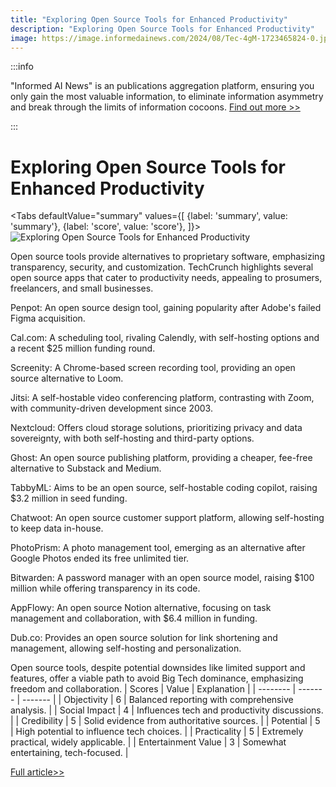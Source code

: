 ```yaml
---
title: "Exploring Open Source Tools for Enhanced Productivity"
description: "Exploring Open Source Tools for Enhanced Productivity"
image: https://image.informedainews.com/2024/08/Tec-4gM-1723465824-0.jpg
---
```



:::info

"Informed AI News" is an publications aggregation platform, ensuring you only gain the most valuable information, to eliminate information asymmetry and break through the limits of information cocoons.  [Find out more >>](/)

:::

# Exploring Open Source Tools for Enhanced Productivity


<Tabs
	defaultValue="summary"
	values={[
	{label: 'summary', value: 'summary'},
	{label: 'score', value: 'score'},
]}>
<TabItem value="summary">
<img
  src="https://image.informedainews.com/2024/08/Tec-4gM-1723465824-0.jpg"
  alt="Exploring Open Source Tools for Enhanced Productivity"
/>



Open source tools provide alternatives to proprietary software, emphasizing transparency, security, and customization. TechCrunch highlights several open source apps that cater to productivity needs, appealing to prosumers, freelancers, and small businesses.

Penpot: An open source design tool, gaining popularity after Adobe's failed Figma acquisition.

Cal.com: A scheduling tool, rivaling Calendly, with self-hosting options and a recent $25 million funding round.

Screenity: A Chrome-based screen recording tool, providing an open source alternative to Loom.

Jitsi: A self-hostable video conferencing platform, contrasting with Zoom, with community-driven development since 2003.

Nextcloud: Offers cloud storage solutions, prioritizing privacy and data sovereignty, with both self-hosting and third-party options.

Ghost: An open source publishing platform, providing a cheaper, fee-free alternative to Substack and Medium.

TabbyML: Aims to be an open source, self-hostable coding copilot, raising $3.2 million in seed funding.

Chatwoot: An open source customer support platform, allowing self-hosting to keep data in-house.

PhotoPrism: A photo management tool, emerging as an alternative after Google Photos ended its free unlimited tier.

Bitwarden: A password manager with an open source model, raising $100 million while offering transparency in its code.

AppFlowy: An open source Notion alternative, focusing on task management and collaboration, with $6.4 million in funding.

Dub.co: Provides an open source solution for link shortening and management, allowing self-hosting and personalization.

Open source tools, despite potential downsides like limited support and features, offer a viable path to avoid Big Tech dominance, emphasizing freedom and collaboration.
</TabItem>
<TabItem value="score">
	| Scores     | Value   | Explanation |
	| -------- | ------- | ------- |
	| Objectivity  | 6    | Balanced reporting with comprehensive analysis.    |
	| Social Impact | 4     | Influences tech and productivity discussions.    |
	| Credibility    | 5    | Solid evidence from authoritative sources.    |
	| Potential    | 5    | High potential to influence tech choices.    |
	| Practicality    | 5    | Extremely practical, widely applicable.    |
	| Entertainment Value    | 3    | Somewhat entertaining, tech-focused.    |
</TabItem>
</Tabs>

[Full article>>](https://techcrunch.com/2024/08/11/a-not-quite-definitive-guide-to-open-source-alternative-software/)
